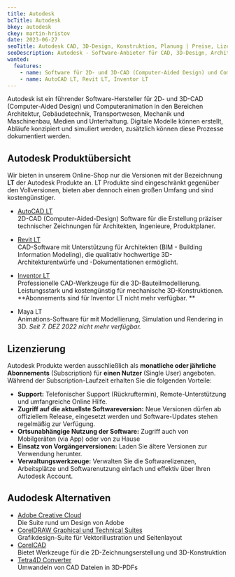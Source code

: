 ```yaml
---
title: Autodesk
bcTitle: Autodesk
bkey: autodesk
ckey: martin-hristov
date: 2023-06-27
seoTitle: Autodesk CAD, 3D-Design, Konstruktion, Planung | Preise, Lizenzen, Informationen
seoDescription: Autodesk - Software-Anbieter für CAD, 3D-Design, Architektur, Produktfertigung | Wir beraten Sie individuell zu Fragen bei Lizenzierung und Kosten.
wanted:
  features:
    - name: Software für 2D- und 3D-CAD (Computer-Aided Design) und Computeranimation
    - name: AutoCAD LT, Revit LT, Inventor LT
---
```




<Intro>

Autodesk ist ein führender Software-Hersteller für 2D- und 3D-CAD (Computer-Aided Design) und Computeranimation in den Bereichen Architektur, Gebäudetechnik, Transportwesen, Mechanik und Maschinenbau, Medien und Unterhaltung. Digitale Modelle können erstellt, Abläufe konzipiert und simuliert werden, zusätzlich können diese Prozesse dokumentiert werden.

</Intro>

<TOC />


## Autodesk Produktübersicht


<Info>

Wir bieten in unserem Online-Shop nur die Versionen mit der Bezeichnung **LT** der Autodesk Produkte an. LT Produkte sind eingeschränkt gegenüber den Vollversionen, bieten aber dennoch einen großen Umfang und sind kostengünstiger.

</Info>

<ArrowList>

- [AutoCAD LT](/hersteller/autodesk/autocad/) <br/>
2D-CAD (Computer-Aided-Design) Software für die Erstellung präziser technischer Zeichnungen für Architekten, Ingenieure, Produktplaner.

- [Revit LT](/hersteller/autodesk/revit/) <br/>
CAD-Software mit Unterstützung für Architekten (BIM - Building Information Modeling), die qualitativ hochwertige 3D-Architekturentwürfe und -Dokumentationen ermöglicht.

 - [Inventor LT](/hersteller/autodesk/inventor/) <br/>
Professionelle CAD-Werkzeuge für die 3D-Bauteilmodellierung. Leistungsstark und kostengünstig für mechanische 3D-Konstruktionen. **Abonnements sind für Inventor LT nicht mehr verfügbar. **

- Maya LT <br/>
Animations-Software für mit Modellierung, Simulation und Rendering in 3D. *Seit 7. DEZ 2022 nicht mehr verfügbar.*

</ArrowList>

 ## Lizenzierung

 Autodesk Produkte werden ausschließlich als **monatliche oder jährliche Abonnements** (Subscription) für **einen Nutzer** (Single User) angeboten. Während der Subscription-Laufzeit erhalten Sie die folgenden Vorteile:

 - **Support:** Telefonischer Support (Rückruftermin), Remote-Unterstützung und umfangreiche Online Hilfe.
 - **Zugriff auf die aktuellste Softwareversion:** Neue Versionen dürfen ab offiziellem Release, eingesetzt werden und Software-Updates stehen regelmäßig zur Verfügung.
 - **Ortsunabhängige Nutzung der Software:** Zugriff auch von Mobilgeräten (via App) oder von zu Hause
 - **Einsatz von Vorgängerversionen:** Laden Sie ältere Versionen zur Verwendung herunter.
 - **Verwaltungswerkzeuge:** Verwalten Sie die Softwarelizenzen, Arbeitsplätze und Softwarenutzung einfach und effektiv über Ihren Autodesk Account.



## Audodesk Alternativen

 - [Adobe Creative Cloud](/hersteller/adobe/) <br/>
 Die Suite rund um Design von Adobe
 - [CorelDRAW Graphical und Technical Suites](/hersteller/corel/) <br/>
 Grafikdesign-Suite für Vektorillustration und Seitenlayout
 - [CorelCAD](/hersteller/corel/cad-2023/) <br/>
  Bietet Werkzeuge für die 2D-Zeichnungserstellung und 3D-Konstruktion
 - [Tetra4D Converter](/hersteller/tetra4d/) <br/>
 Umwandeln von CAD Dateien in 3D-PDFs
